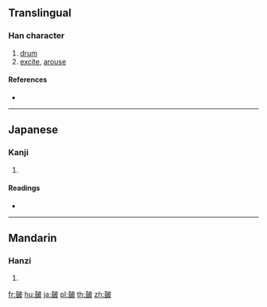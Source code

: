 {{character info/new}}
{{also|鼓}}
==Translingual==

===Han character===
{{Han char|rn=107|rad=皮|as=09|sn=14|four=|canj=GTDHE}}

# [[drum]]
# [[excite]], [[arouse]]

====References====
* {{Han ref|kx=0791.360|dkj=22887|dj=1206.340|hdz=42756.160|uh=76B7|ud=30391}}

----

==Japanese==

===Kanji===
{{ja-kanji|grade=|rs=皮09}}

# {{defn|lang=ja|sort=皮09}}

====Readings====
* {{ja-readings|on=[[こ]] (ko)|kun=[[つずみ]] (tsuzumi)|nanori=}}

----

==Mandarin==

===Hanzi===
{{cmn-hanzi|pin=[[gǔ]] ([[gu3]]), [[zhōu]] ([[zhou1]])|wg=ku<sup>3</sup>, chou<sup>1</sup>}}

# {{defn|lang=cmn|sort=皮09}}

[[fr:皷]]
[[hu:皷]]
[[ja:皷]]
[[pl:皷]]
[[th:皷]]
[[zh:皷]]